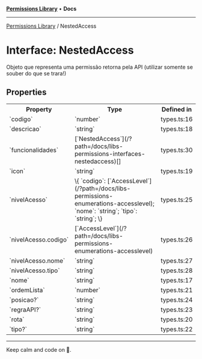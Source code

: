 
<Meta title="Libs/Permissions/interfaces/NestedAccess" />



[**Permissions Library**](/?path=/docs/libs-permissions-overview--page) • **Docs**

***

[Permissions Library](/?path=/docs/libs-permissions-overview--page) / NestedAccess

# Interface: NestedAccess

Objeto que representa uma permissão retorna pela API (utilizar somente se souber do que se trara!)

## Properties

<table>
<tr><th>Property</th><th>Type</th><th>Defined in</th></tr>
<tr></tr>
<tr><td>`codigo`</td><td>`number`</td><td>types.ts:16</td></tr>
<tr><td>`descricao`</td><td>`string`</td><td>types.ts:18</td></tr>
<tr><td>`funcionalidades`</td><td>[`NestedAccess`](/?path=/docs/libs-permissions-interfaces-nestedaccess)[]</td><td>types.ts:30</td></tr>
<tr><td>`icon`</td><td>`string`</td><td>types.ts:19</td></tr>
<tr><td>`nivelAcesso`</td><td>\{ `codigo`: [`AccessLevel`](/?path=/docs/libs-permissions-enumerations-accesslevel); `nome`: `string`; `tipo`: `string`; \}</td><td>types.ts:25</td></tr>
<tr><td>`nivelAcesso.codigo`</td><td>[`AccessLevel`](/?path=/docs/libs-permissions-enumerations-accesslevel)</td><td>types.ts:26</td></tr>
<tr><td>`nivelAcesso.nome`</td><td>`string`</td><td>types.ts:27</td></tr>
<tr><td>`nivelAcesso.tipo`</td><td>`string`</td><td>types.ts:28</td></tr>
<tr><td>`nome`</td><td>`string`</td><td>types.ts:17</td></tr>
<tr><td>`ordemLista`</td><td>`number`</td><td>types.ts:21</td></tr>
<tr><td>`posicao?`</td><td>`string`</td><td>types.ts:24</td></tr>
<tr><td>`regraAPI?`</td><td>`string`</td><td>types.ts:23</td></tr>
<tr><td>`rota`</td><td>`string`</td><td>types.ts:20</td></tr>
<tr><td>`tipo?`</td><td>`string`</td><td>types.ts:22</td></tr>
</table>


***

Keep calm and code on 🤘.